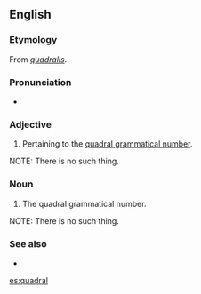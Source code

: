 ==English==

===Etymology===
From {{etyl|la}} ''[[quadralis#Latin|quadralis]]''.

===Pronunciation===
* {{a|UK}} {{IPA|/ˈkwɒdɹəl/}}

===Adjective===
{{en-adj|-}}

# {{grammar}} Pertaining to the [[quadral number|quadral grammatical number]].

NOTE: There is no such thing.

===Noun===
{{en-noun|-}}

# {{grammar}} The quadral grammatical number.

NOTE: There is no such thing.

===See also===
* {{list|en|grammatical numbers}}

[[es:quadral]]